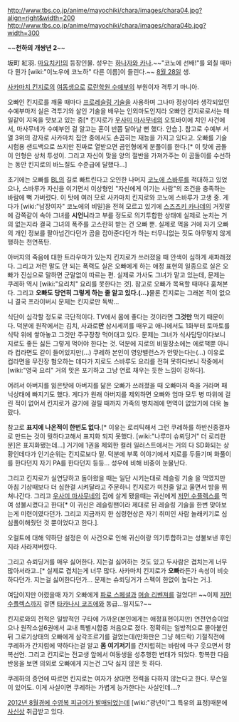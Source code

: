 http://www.tbs.co.jp/anime/mayochiki/chara/images/chara04.jpg?align=right&width=200 http://www.tbs.co.jp/anime/mayochiki/chara/images/chara04b.jpg?width=300

~~'''천하의 개쌍년 2'''~~

坂町 紅羽. [[마요치키!]]의 등장인물. 성우는 [[하나자와 카나]].~~"코노에 선배!"를 외칠 때마다 뭔가 [wiki:"이노우에 코노하" 다른 이름]이 들린다.~~ [[8월 28일]] 생.

[[사카마치 킨지로]]의 [[여동생]]으로 [[로란학원 수예부]]의 부원이자 격투기 마니아.

오빠인 킨지로를 깨울 때마다 [[프로레슬링 기술]]을 사용하며 그나마 정상이라 생각되었던 수예부마저 실은 격투기와 살인 기술을 배우는 인외마도인지라 오빠인 킨지로로서는 매일같이 지옥을 맛보고 있는 중[* 킨지로가 [[우사미 마사무네]]의 오토바이에 치인 사건에서, 마사무네가 수예부인 걸 알고는 혼이 반쯤 달아날 뻔 했다. 안습.]. 참고로 수예부 서열 3위의 강자로 사카마치 집안 중에서도 손꼽히는 재능을 가지고 있다고. 오빠를 기술 시험용 샌드백으로 쓰지만 진짜로 열받으면 곰인형에게 분풀이를 한다.[* 이 탓에 곰돌이 인형은 상처 투성이. 그리고 자신이 맞을 양의 절반을 가져가주는 이 곰돌이를 수선하는 동안 킨지로의 바느질도 수준급에 달했다…]

초기에는 오빠를 [[BL]]의 길로 빠트린다고 오인한 나머지 [[코노에 스바루]]를 적대하고 있었으나, 스바루가 자신을 이기면서 이상형인 "자신에게 이기는 사람"의 조건을 충족하는 바람에 뻑 가버렸다. 이 탓에 여러 모로 사카마치 킨지로와 코노에 스바루가 고생 중. 게다가 [wiki:"남장여자" 코노에의 비밀]을 전혀 모르고 있기에 [[스즈츠키 카나데]]의 거짓말에 감쪽같이 속아 그녀를 '''시언니'''라고 부를 정도로 의기투합한 상태에 실제로 눈치는 거의 없는지라 결국 그녀의 폭주를 고스란히 받는 건 오빠 뿐. 실제로 먹을 거에 자기 오빠의 개인 정보를 팔아넘긴다던가 곰을 잡아준다던가 하는 터무니없는 짓도 아무렇지 않게 행하는 천연폭탄.

아버지의 죽음에 대한 트라우마가 있는지 킨지로가 쓰러졌을 때 안색이 심하게 새파래졌다. 그리고 저런 말도 안 되는 폭력도 실은 오빠에게 하는 애정 표현의 일종으로 실은 오빠가 진심으로 말하면 군말없이 따르는 편. 실제로 가사도 그녀가 맡고 있는데, 문제는 쿠레하 역시 [wiki:"요리치" 요리를 못한다는 것]. 참고로 오빠가 목욕할 때마다 훔쳐본다. 그리고 '''오빠도 당연히 그렇게 하는 줄 알고 있다.(…)'''물론 킨지로는 그래본 적이 없으니 결국 프라이버시 문제는 킨지로만 독박...

식단이 심각할 정도로 극단적이다. TV에서 몸에 좋다는 것이라면 '''그것만''' 먹기 때문이다. 덕분에 원작에서는 김치, 사과로'''만''' 삼시세끼를 때우고 애니에서도 1화부터 토마토를 식탁 위에 쌓아놓고 그것만 주구장창 먹어대고 있다. 문제는 그녀가 식사담당이다보니 지로도 좋든 싫든 그렇게 먹어야 한다는 것. 덕분에 지로의 비밀장소에는 에로책뿐 아니라 컵라면도 같이 들어있지만(…) 쿠레하 본인이 영양밸런스가 안맞는다는(…) 이유로 컵라면을 무진장 혐오하는 데다가 지로도 스바루도 요리를 전혀 못하다보니 작중에서 [wiki:"영국 요리" 거의 맛은 포기하고 그냥 연료 채우는 듯한 느낌이 강하다].

어려서 아버지를 잃은탓에 아버지를 닮은 오빠가 쓰러졌을 때 오빠마저 죽을 거라며 패닉상태에 빠지기도 했다. 게다가 원래 아버지를 제외하면 오빠와 엄마 모두 병 따위에 걸린 적이 없어서 킨지로가 감기에 걸릴 때까지 가족의 병치레에 면역이 없었기에 더욱 놀랐다.

참고로 '''표지에 나온적이 한번도 없다'''.[* 이유는 로리틱해서 그런 쿠레하를 하반신종결자로 만드는 것이 뭣하다고해서 표지화 되지 못했다. [wiki:"나루미 슈뢰딩거" 더 로리한 분]은 표지화됐는데…] 거기에 1권을 제외한 컬러 일러스트에서는 거의 다 SD화되는 상황인데다가 인기순위는 킨지로보다 밑. 덕분에 부록 이야기에서 지로를 두들기며 화풀이를 한다던지 자기 PA를 한다던지 등등… 성우에 비해 비중이 눈물난다.

그리고 킨지로가 실연당하고 돌아왔을 때는 일단 시키는대로 레슬링 기술 을 먹였지만 아침 기상때보다 더 심한걸 시켜달라고 주문하니 킨지로가 미친줄 알고 울면서 방을 뛰쳐나간다. 그리고 [[우사미 마사무네]]의 집에 살게 됐을때는 귀신에게 [[저먼 수플렉스]]를 먹여 성불시켰다고 한다[* 이 귀신은 레슬링팬이라 제대로 된 레슬링 기술을 한번 맞아보는게 미련이였다던가. 그리고 지금까지 한 심령현상은 자기 취미인 사람 놀래키기로 심심풀이해줬던 것 뿐이었다고 한다.].

오컬트에 대해 약하단 설정은 이 사건으로 인해 귀신이랑 의기투합하고는 성불보낸 후인지라 사라져버렸다. 

그리고 슈뢰딩거를 매우 싫어한다. 지는걸 싫어하는 것도 있고 두사람은 겹치는게 너무 많아서라고..[* 실제로 겹치는게 너무 많다. 사카마치 킨지로가 '''오빠'''라든가 속성이 비슷하다던가. 지는걸 싫어한다던가… 문제는 슈뢰딩거가 스펙이 한없이 높다는 거.].

여담이지만 어렸을때 자기 오빠에게 [[파로 스페셜]]과 [[머슬 리벤져]]를 걸었다!! ~~이제 [[저먼 수플렉스]]까지 걸면 [[타카나시 코즈에]]와 동급…일지도?~~

킨지로와의 전적은 일방적인 구타에 가까운(본인에게는 애정표현이지만) 연전연승이었으나 원작소설6권에서 교내 특별시합중 처음으로 졌다. 정확히는 일방적으로 몰아붙인 뒤 그로기상태의 오빠에게 삼각조르기를 걸었는데(만화판은 그냥 헤드락) 기절직전에 쿠레하가 간지럼에 약하다는걸 알고 '''몸 여기저기'''를 간지럽히는 바람에 마구 웃으면서 항복선언. 그리고 킨지로는 전교생 앞에서 여동생을 성추행한 변태가 되었다. 항복한 다음 반응을 보면 의외로 오빠에게 지는건 그닥 싫지 않은 듯 하다.

쿠레하의 증언에 따르면 킨지로는 여자가 상대면 전력을 다하지 않는다고 한다. 무슨일이 있어도. 이게 사실이면 쿠레하는 가볍게 능가한다는 사실인데....?

[http://bbs2.ruliweb.daum.net/gaia/do/ruliweb/default/news/521/read?articleId=810136&objCate1=&bbsId=G003&searchKey=subjectNcontent&itemGroupId=&itemId=17&sortKey=depth&searchValue=%EC%BF%A0%EB%A0%88%ED%95%98&platformId=&pageIndex=1 2012년 8월경에 수영복 피규어가 발매되었는데] [wiki:"광년이"그 특유의 표정]때문에 [[사신상]] 취급받고 있다.
